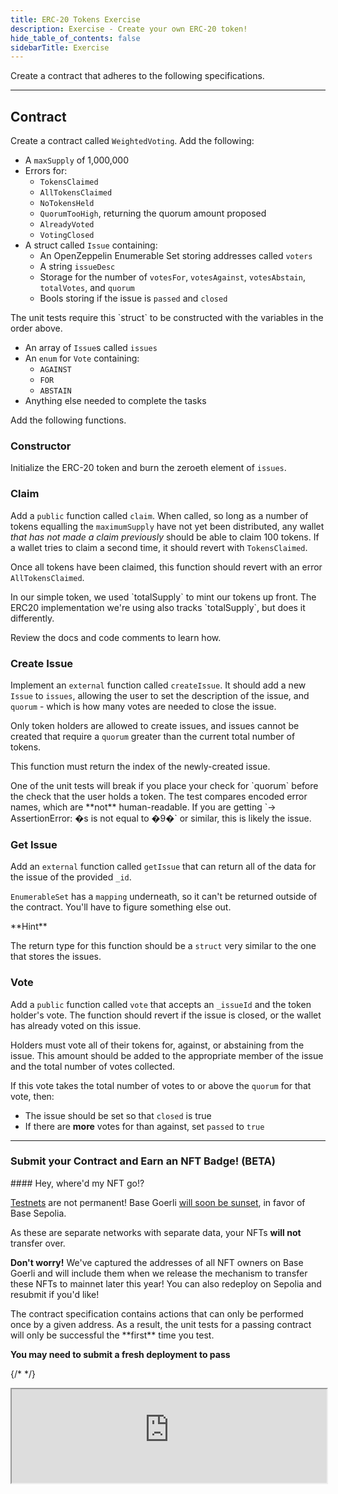 ```yaml
---
title: ERC-20 Tokens Exercise
description: Exercise - Create your own ERC-20 token!
hide_table_of_contents: false
sidebarTitle: Exercise
---
```


Create a contract that adheres to the following specifications.

---

## Contract

Create a contract called `WeightedVoting`. Add the following:

- A `maxSupply` of 1,000,000
- Errors for:
  - `TokensClaimed`
  - `AllTokensClaimed`
  - `NoTokensHeld`
  - `QuorumTooHigh`, returning the quorum amount proposed
  - `AlreadyVoted`
  - `VotingClosed`
- A struct called `Issue` containing:
  - An OpenZeppelin Enumerable Set storing addresses called `voters`
  - A string `issueDesc`
  - Storage for the number of `votesFor`, `votesAgainst`, `votesAbstain`, `totalVotes`, and `quorum`
  - Bools storing if the issue is `passed` and `closed`

<Warning>
The unit tests require this `struct` to be constructed with the variables in the order above.
</Warning>


- An array of `Issue`s called `issues`
- An `enum` for `Vote` containing:
  - `AGAINST`
  - `FOR`
  - `ABSTAIN`
- Anything else needed to complete the tasks

Add the following functions.

### Constructor

Initialize the ERC-20 token and burn the zeroeth element of `issues`.

### Claim

Add a `public` function called `claim`. When called, so long as a number of tokens equalling the `maximumSupply` have not yet been distributed, any wallet _that has not made a claim previously_ should be able to claim 100 tokens. If a wallet tries to claim a second time, it should revert with `TokensClaimed`.

Once all tokens have been claimed, this function should revert with an error `AllTokensClaimed`.

<Warning>
In our simple token, we used `totalSupply` to mint our tokens up front. The ERC20 implementation we're using also tracks `totalSupply`, but does it differently.

Review the docs and code comments to learn how.
</Warning>


### Create Issue

Implement an `external` function called `createIssue`. It should add a new `Issue` to `issues`, allowing the user to set the description of the issue, and `quorum` - which is how many votes are needed to close the issue.

Only token holders are allowed to create issues, and issues cannot be created that require a `quorum` greater than the current total number of tokens.

This function must return the index of the newly-created issue.

<Warning>
One of the unit tests will break if you place your check for `quorum` before the check that the user holds a token. The test compares encoded error names, which are **not** human-readable. If you are getting `-> AssertionError: �s is not equal to �9�` or similar, this is likely the issue.
</Warning>


### Get Issue

Add an `external` function called `getIssue` that can return all of the data for the issue of the provided `_id`.

`EnumerableSet` has a `mapping` underneath, so it can't be returned outside of the contract. You'll have to figure something else out.

<Note>
**Hint**

The return type for this function should be a `struct` very similar to the one that stores the issues.
</Note>

### Vote

Add a `public` function called `vote` that accepts an `_issueId` and the token holder's vote. The function should revert if the issue is closed, or the wallet has already voted on this issue.

Holders must vote all of their tokens for, against, or abstaining from the issue. This amount should be added to the appropriate member of the issue and the total number of votes collected.

If this vote takes the total number of votes to or above the `quorum` for that vote, then:

- The issue should be set so that `closed` is true
- If there are **more** votes for than against, set `passed` to `true`

---

### Submit your Contract and Earn an NFT Badge! (BETA)

<Note>
#### Hey, where'd my NFT go!?

[Testnets](/learn/deployment-to-testnet/test-networks) are not permanent! Base Goerli [will soon be sunset](https://base.mirror.xyz/kkz1-KFdUwl0n23PdyBRtnFewvO48_m-fZNzPMJehM4), in favor of Base Sepolia.

As these are separate networks with separate data, your NFTs **will not** transfer over.

**Don't worry!** We've captured the addresses of all NFT owners on Base Goerli and will include them when we release the mechanism to transfer these NFTs to mainnet later this year! You can also redeploy on Sepolia and resubmit if you'd like!
</Note>


<Warning>
The contract specification contains actions that can only be performed once by a given address. As a result, the unit tests for a passing contract will only be successful the **first** time you test.

**You may need to submit a fresh deployment to pass**
</Warning>

{/* <CafeUnitTest nftNum={14}/> */}

<iframe
  src="https://684b5e62b1ff46bc5bf83966-aijszlfakk.chromatic.com/iframe.html?args=&id=components-cafeunittest--fourteen&viewMode=story&dark=true&hero=true"
  width="100%"
  height="auto"
/>